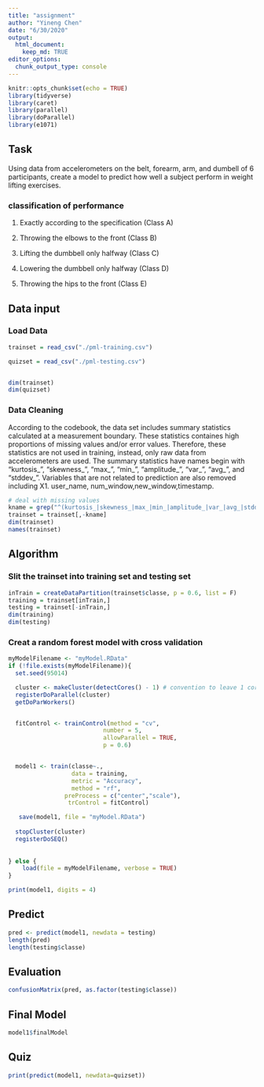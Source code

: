 ```yaml
---
title: "assignment"
author: "Yineng Chen"
date: "6/30/2020"
output: 
  html_document:
    keep_md: TRUE
editor_options: 
  chunk_output_type: console
---
```


```r
knitr::opts_chunk$set(echo = TRUE)
library(tidyverse)
library(caret)
library(parallel)
library(doParallel)
library(e1071)
```

## Task

Using data from accelerometers on the belt, forearm, arm, and dumbell of 6 participants, create a model to predict how well a subject perform in weight lifting exercises.

### classification of performance

1. Exactly according to the specification (Class A)

2. Throwing the elbows to the front (Class B)

3. Lifting the dumbbell only halfway (Class C)

4. Lowering the dumbbell only halfway (Class D) 

5. Throwing the hips to the front (Class E)


## Data input

### Load Data

```r
trainset = read_csv("./pml-training.csv")

quizset = read_csv("./pml-testing.csv")


dim(trainset)
dim(quizset)
```


### Data Cleaning

According to the codebook, the data set includes summary statistics calculated at a measurement boundary. These statistics containes high proportions of missing values and/or error values. Therefore, these statistics are not used in training, instead, only raw data from accelerometers are used. The summary statistics have names begin with "kurtosis_", "skewness_", "max_", "min_", "amplitude_", "var_", "avg_", and "stddev_". Variables that are not related to prediction are also removed including X1. user_name, num_window,new_window,timestamp.

```r
# deal with missing values
kname = grep("^(kurtosis_|skewness_|max_|min_|amplitude_|var_|avg_|stddev_)|window|X1|name|time",names(trainset))
trainset = trainset[,-kname]
dim(trainset)
names(trainset)
```


## Algorithm

### Slit the trainset into training set and testing set

```r
inTrain = createDataPartition(trainset$classe, p = 0.6, list = F)
training = trainset[inTrain,]
testing = trainset[-inTrain,]
dim(training)
dim(testing)
```


### Creat a random forest model with cross validation



```r
myModelFilename <- "myModel.RData"
if (!file.exists(myModelFilename)){
  set.seed(95014)

  cluster <- makeCluster(detectCores() - 1) # convention to leave 1 core for OS
  registerDoParallel(cluster)
  getDoParWorkers()


  fitControl <- trainControl(method = "cv",
                           number = 5,
                           allowParallel = TRUE,
                           p = 0.6)


  model1 <- train(classe~.,
                  data = training,
                  metric = "Accuracy",
                  method = "rf",
                preProcess = c("center","scale"),
                 trControl = fitControl)

   save(model1, file = "myModel.RData")
  
  stopCluster(cluster)
  registerDoSEQ()
  
  
} else {
    load(file = myModelFilename, verbose = TRUE)
}

```

```r

print(model1, digits = 4)
```


## Predict

```r
pred <- predict(model1, newdata = testing)
length(pred)
length(testing$classe)
```

## Evaluation

```r
confusionMatrix(pred, as.factor(testing$classe))
```

## Final Model

```r
model1$finalModel
```


## Quiz

```r
print(predict(model1, newdata=quizset))
```

